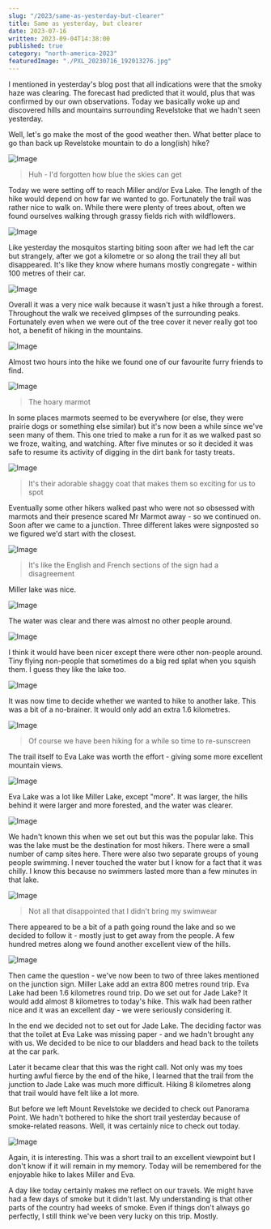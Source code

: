 ```yaml
---
slug: "/2023/same-as-yesterday-but-clearer"
title: Same as yesterday, but clearer
date: 2023-07-16
written: 2023-09-04T14:38:00
published: true
category: "north-america-2023"
featuredImage: "./PXL_20230716_192013276.jpg"
---
```


I mentioned in yesterday's blog post that all indications were that the smoky haze was clearing. The forecast had predicted that it would, plus that was confirmed by our own observations. Today we basically woke up and discovered hills and mountains surrounding Revelstoke that we hadn't seen yesterday.

Well, let's go make the most of the good weather then. What better place to go than back up Revelstoke mountain to do a long(ish) hike?

![Image](PXL_20230716_164916023.jpg)

> Huh - I'd forgotten how blue the skies can get

Today we were setting off to reach Miller and/or Eva Lake. The length of the hike would depend on how far we wanted to go. Fortunately the trail was rather nice to walk on. While there were plenty of trees about, often we found ourselves walking through grassy fields rich with wildflowers.

![Image](PXL_20230716_170336387.jpg)

Like yesterday the mosquitos starting biting soon after we had left the car but strangely, after we got a kilometre or so along the trail they all but disappeared. It's like they know where humans mostly congregate - within 100 metres of their car.

![Image](PXL_20230716_174414072.jpg)

Overall it was a very nice walk because it wasn't just a hike through a forest. Throughout the walk we received glimpses of the surrounding peaks. Fortunately even when we were out of the tree cover it never really got too hot, a benefit of hiking in the mountains.

![Image](PXL_20230716_180158749.jpg)

Almost two hours into the hike we found one of our favourite furry friends to find.

![Image](PXL_20230716_182224089.jpg)

> The hoary marmot

In some places marmots seemed to be everywhere (or else, they were prairie dogs or something else similar) but it's now been a while since we've seen many of them. This one tried to make a run for it as we walked past so we froze, waiting, and watching. After five minutes or so it decided it was safe to resume its activity of digging in the dirt bank for tasty treats.

![Image](PXL_20230716_182709847.jpg)

> It's their adorable shaggy coat that makes them so exciting for us to spot

Eventually some other hikers walked past who were not so obsessed with marmots and their presence scared Mr Marmot away - so we continued on. Soon after we came to a junction. Three different lakes were signposted so we figured we'd start with the closest.

![Image](PXL_20230716_190201684.jpg)

> It's like the English and French sections of the sign had a disagreement

Miller lake was nice.

![Image](PXL_20230716_184124952.jpg)

The water was clear and there was almost no other people around.

![Image](PXL_20230716_184644448.jpg)

I think it would have been nicer except there were other non-people around. Tiny flying non-people that sometimes do a big red splat when you squish them. I guess they like the lake too.

![Image](PXL_20230716_184817848.jpg)

It was now time to decide whether we wanted to hike to another lake. This was a bit of a no-brainer. It would only add an extra 1.6 kilometres.

![Image](PXL_20230716_185725718.jpg)

> Of course we have been hiking for a while so time to re-sunscreen

The trail itself to Eva Lake was worth the effort - giving some more excellent mountain views.

![Image](PXL_20230716_190800653.jpg)

Eva Lake was a lot like Miller Lake, except "more". It was larger, the hills behind it were larger and more forested, and the water was clearer.

![Image](PXL_20230716_192013276.jpg)

We hadn't known this when we set out but this was the popular lake. This was the lake must be the destination for most hikers. There were a small number of camp sites here. There were also two separate groups of young people swimming. I never touched the water but I know for a fact that it was chilly. I know this because no swimmers lasted more than a few minutes in that lake.

![Image](PXL_20230716_191705444.jpg)

> Not all that disappointed that I didn't bring my swimwear

There appeared to be a bit of a path going round the lake and so we decided to follow it - mostly just to get away from the people. A few hundred metres along we found another excellent view of the hills.

![Image](PXL_20230716_192139577.jpg)

Then came the question - we've now been to two of three lakes mentioned on the junction sign. Miller Lake add an extra 800 metres round trip. Eva Lake had been 1.6 kilometres round trip. Do we set out for Jade Lake? It would add almost 8 kilometres to today's hike. This walk had been rather nice and it was an excellent day - we were seriously considering it.

In the end we decided not to set out for Jade Lake. The deciding factor was that the toilet at Eva Lake was missing paper - and we hadn't brought any with us. We decided to be nice to our bladders and head back to the toilets at the car park.

Later it became clear that this was the right call. Not only was my toes hurting awful fierce by the end of the hike, I learned that the trail from the junction to Jade Lake was much more difficult. Hiking 8 kilometres along that trail would have felt like a lot more.

But before we left Mount Revelstoke we decided to check out Panorama Point. We hadn't bothered to hike the short trail yesterday because of smoke-related reasons. Well, it was certainly nice to check out today.

![Image](PXL_20230716_215317288.jpg)

Again, it is interesting. This was a short trail to an excellent viewpoint but I don't know if it will remain in my memory. Today will be remembered for the enjoyable hike to lakes Miller and Eva.

A day like today certainly makes me reflect on our travels. We might have had a few days of smoke but it didn't last. My understanding is that other parts of the country had weeks of smoke. Even if things don't always go perfectly, I still think we've been very lucky on this trip. Mostly.
